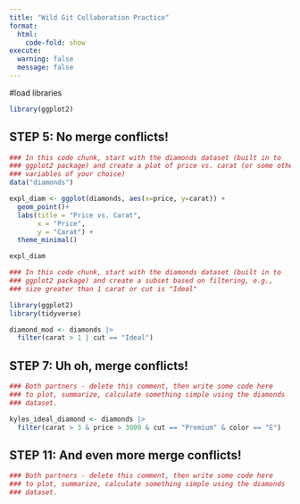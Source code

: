 ```yaml
---
title: "Wild Git Collaboration Practice"
format: 
  html:
    code-fold: show
execute: 
  warning: false
  message: false
---
```



#load libraries
```r
library(ggplot2)
```


## STEP 5: No merge conflicts!

```r
### In this code chunk, start with the diamonds dataset (built in to
### ggplot2 package) and create a plot of price vs. carat (or some other
### variables of your choice)
data("diamonds")

expl_diam <- ggplot(diamonds, aes(x=price, y=carat)) +
  geom_point()+
  labs(title = "Price vs. Carat",
       x = "Price",
       y = "Carat") +
  theme_minimal()

expl_diam
```

```r
### In this code chunk, start with the diamonds dataset (built in to
### ggplot2 package) and create a subset based on filtering, e.g., 
### size greater than 1 carat or cut is "Ideal"

library(ggplot2)
library(tidyverse)

diamond_mod <- diamonds |>
  filter(carat > 1 | cut == "Ideal")

```

## STEP 7: Uh oh, merge conflicts!

```r

### Both partners - delete this comment, then write some code here
### to plot, summarize, calculate something simple using the diamonds
### dataset.

kyles_ideal_diamond <- diamonds |>
  filter(carat > 3 & price > 3000 & cut == "Premium" & color == "E")

```

## STEP 11: And even more merge conflicts!

```r
### Both partners - delete this comment, then write some code here
### to plot, summarize, calculate something simple using the diamonds
### dataset.


```

